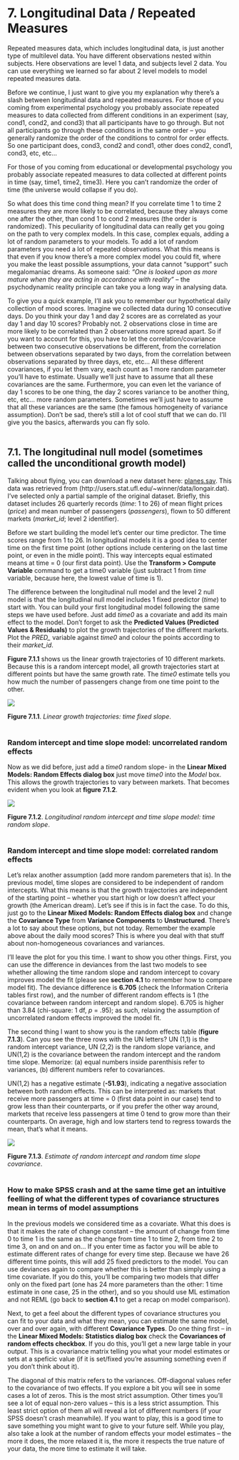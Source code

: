 # 7. Longitudinal Data / Repeated Measures   
Repeated measures data, which includes longitudinal data, is just another type of multilevel data. You have different observations nested within subjects. Here observations are level 1 data, and subjects level 2 data. You can use everything we learned so far about 2 level models to model repeated measures data.  

Before we continue, I just want to give you my explanation why there’s a slash between longitudinal data and repeated measures. For those of you coming from experimental psychology you probably associate repeated measures to data collected from different conditions in an experiment (say, cond1, cond2, and cond3) that all participants have to go through. But not all participants go through these conditions in the same order – you generally randomize the order of the conditions to control for order effects. So one participant does, cond3, cond2 and cond1, other does cond2, cond1, cond3, etc, etc…   

For those of you coming from educational or developmental psychology you probably associate repeated measures to data collected at different points in time (say, time1, time2, time3). Here you can’t randomize the order of time (the universe would collapse if you do).   

So what does this time cond thing mean? If you correlate time 1 to time 2 measures they are more likely to be correlated, because they always come one after the other, than cond 1 to cond 2 measures (the order is randomized). This peculiarity of longitudinal data can really get you going on the path to very complex models. In this case, complex equals, adding a lot of random parameters to your models. To add a lot of random parameters you need a lot of repeated observations. What this means is that even if you know there’s a more complex model you could fit, where you make the least possible assumptions, your data cannot “support” such megalomaniac dreams. As someone said: *“One is looked upon as more mature when they are acting in accordance with reality”* – the psychodynamic reality principle can take you a long way in analysing data.   

To give you a quick example, I’ll ask you to remember our hypothetical daily collection of mood scores. Imagine we collected data during 10 consecutive days. Do you think your day 1 and day 2 scores are as correlated as your day 1 and day 10 scores? Probably not. 2 observations close in time are more likely to be correlated than 2 observations more spread apart. So if you want to account for this, you have to let the correlation/covariance between two consecutive observations be different, from the correlation between observations separated by two days, from the correlation between observations separated by three days, etc, etc… All these different covariances, if you let them vary, each count as 1 more random parameter you’ll have to estimate. Usually we’ll just have to assume that all these covariances are the same. Furthermore, you can even let the variance of day 1 scores to be one thing, the day 2 scores variance to be another thing, etc, etc… more random parameters. Sometimes we’ll just have to assume that all these variances are the same (the famous homogeneity of variance assumption). Don’t be sad, there’s still a lot of cool stuff that we can do. I’ll give you the basics, afterwards you can fly solo.  
&nbsp;  


## 7.1. The longitudinal null model (sometimes called the unconditional growth model)
Talking about flying, you can download a new dataset here: [planes.sav](data/ch7/planes.sav). This data was retrieved from (http://users.stat.ufl.edu/~winner/data/longair.dat). I’ve selected only a partial sample of the original dataset. Briefly, this dataset includes 26 quarterly records (*time*: 1 to 26) of mean flight prices (*price*) and mean number of passengers (*passengers*), flown to 50 different markets (*market_id*; level 2 identifier).  

Before we start building the model let’s center our time predictor. The time scores range from 1 to 26. In longitudinal models it is a good idea to center time on the first time point (other options include centering on the last time point, or even in the midle point). This way intercepts equal estimated means at time = 0 (our first data point). Use the **Transform > Compute Variable** command to get a time0 variable (just subtract 1 from *time* variable, because here, the lowest value of time is 1).   

The difference between the longitudinal null model and the level 2 null model is that the longitudinal null model includes 1 fixed predictor (*time*) to start with. You can build your first longitudinal model following the same steps we have used before. Just add *time0* as a covariate and add its main effect to the model. Don’t forget to ask the **Predicted Values (Predicted Values & Residuals)** to plot the growth trajectories of the different markets. Plot the *PRED_* variable against *time0* and colour the points according to their *market_id*.   

**Figure 7.1.1** shows us the linear growth trajectories of 10 different markets. Because this is a random intercept model, all growth trajectories start at different points but have the same growth rate. The *time0* estimate tells you how much the number of passengers change from one time point to the other.

![](images/ch7/fig_7_1_1_pred_long0.png)

**Figure 7.1.1**. *Linear growth trajectories: time fixed slope*.   
&nbsp;  


### Random intercept and time slope model: uncorrelated random effects
Now as we did before, just add a *time0* random slope- in the **Linear Mixed Models: Random Effects dialog box** just move *time0* into the *Model* box. This allows the growth trajectories to vary between markets. That becomes evident when you look at **figure 7.1.2**.   

![](images/ch7/fig_7_1_1_pred_long1.png)

**Figure 7.1.2**. *Longitudinal random intercept and time slope model: time random slope*.   
&nbsp;  


### Random intercept and time slope model: correlated random effects   
Let’s relax another assumption (add more random paremeters that is). In the previous model, time slopes are considered to be independent of random intercepts. What this means is that the growth trajectories are independent of the starting point – whether you start high or low doesn’t affect your growth (the American dream). Let’s see if this is in fact the case. To do this, just go to the **Linear Mixed Models: Random Effects dialog box** and change the **Covariance Type** from **Variance Components** to **Unstructured**. There’s a lot to say about these options, but not today. Remember the example above about the daily mood scores? This is where you deal with that stuff about non-homogeneous covariances and variances.   

I’ll leave the plot for you this time. I want to show you other things. First, you can use the difference in deviances from the last two models to see whether allowing the time random slope and random intercept to covary improves model the fit (please see **section 4.1** to remember how to compare model fit). The deviance difference is **6.705** (check the Information Criteria tables first row), and the number of different random effects is 1 (the covariance between random intercept and random slope). 6.705 is higher than 3.84 (chi-square: 1 df, *p* = .95); as such, relaxing the assumption of uncorrelated random effects improved the model fit.   

The second thing I want to show you is the random effects table (**figure 7.1.3**). Can you see the three rows with the UN letters? UN (1,1) is the random intercept variance, UN (2,2) is the random slope variance, and UN(1,2) is the covariance between the random intercept and the random time slope. Memorize: (a) equal numbers inside parenthisis refer to variances, (b) different numbers refer to covariances.   

UN(1,2) has a negative estimate (**-51.93**), indicating a negative association between both random effects. This can be interpreted as: markets that receive more passengers at time = 0 (first data point in our case) tend to grow less than their counterparts, or if you prefer the other way around, markets that receive less passengers at time 0 tend to grow more than their counterparts. On average, high and low starters tend to regress towards the mean, that's what it means.

![](images/ch7/fig_7_1_3_cov.png)

**Figure 7.1.3**. *Estimate of random intercept and random time slope covariance*.   
&nbsp;  

### How to make SPSS crash and at the same time get an intuitive feelling of what the different types of covariance structures mean in terms of model assumptions   
In the previous models we considered time as a covariate. What this does is that it makes the rate of change constant – the amount of change from time 0 to time 1 is the same as the change from time 1 to time 2, from time 2 to time 3, on and on and on… If you enter time as factor you will be able to estimate different rates of change for every time step. Because we have 26 different time points, this will add 25 fixed predictors to the model. You can use deviances again to compare whether this is better than simply using a time covariate. If you do this, you'll be comparing two models that differ only on the fixed part (one has 24 more parameters than the other: 1 time estimate in one case, 25 in the other), and so you should use ML estimation and not REML (go back to **section 4.1** to get a recap on model comparison).

Next, to get a feel about the different types of covariance structures you can fit to your data and what they mean, you can estimate the same model, over and over again, with different **Covariance Types**. Do one thing first – in the **Linear Mixed Models: Statistics dialog box** check the **Covariances of random effects checkbox**. If you do this, you'll get a new large table in your output. This is a covariance matrix telling you what your model estimates or sets at a speficic value (if it is set/fixed you're assuming something even if you don't think about it).   

The diagonal of this matrix refers to the variances. Off-diagonal values refer to the covariance of two effects. If you explore a bit you will see in some cases a lot of zeros. This is the most strict assumption. Other times you’ll see a lot of equal non-zero values – this is a less strict assumption. This least strict option of them all will reveal a lot of different numbers (if your SPSS doesn’t crash meanwhile). If you want to play, this is a good time to save something you might want to give to your future self. While you play, also take a look at the number of random effects your model estimates – the more it does, the more relaxed it is, the more it respects the true nature of your data, the more time to estimate it will take.